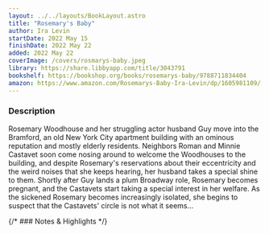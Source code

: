 ```yaml
---
layout: ../../layouts/BookLayout.astro
title: "Rosemary's Baby"
author: Ira Levin
startDate: 2022 May 15
finishDate: 2022 May 22
added: 2022 May 22
coverImage: /covers/rosmarys-baby.jpeg
library: https://share.libbyapp.com/title/3043791
bookshelf: https://bookshop.org/books/rosemarys-baby/9788711834404
amazon: https://www.amazon.com/Rosemarys-Baby-Ira-Levin/dp/1605981109/
---
```


<ReadingTime
startDate  = {frontmatter.startDate}
finishDate = {frontmatter.finishDate}
/>

### Description
Rosemary Woodhouse and her struggling actor husband Guy move into the Bramford, an old New York City apartment building with an ominous reputation and mostly elderly residents. Neighbors Roman and Minnie Castavet soon come nosing around to welcome the Woodhouses to the building, and despite Rosemary's reservations about their eccentricity and the weird noises that she keeps hearing, her husband takes a special shine to them. Shortly after Guy lands a plum Broadway role, Rosemary becomes pregnant, and the Castavets start taking a special interest in her welfare. As the sickened Rosemary becomes increasingly isolated, she begins to suspect that the Castavets' circle is not what it seems…

{/* ### Notes & Highlights */}

<BuyBook
  library   = {frontmatter.library}
  bookshelf = {frontmatter.bookshelf}
  amazon    = {frontmatter.amazon}
/>
